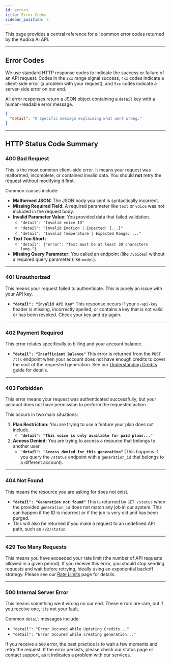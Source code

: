 ```yaml
---
id: errors
title: Error Codes
sidebar_position: 5
---
```

This page provides a central reference for all common error codes returned by the Audixa AI API.

-----


## Error Codes

We use standard HTTP response codes to indicate the success or failure of an API request. Codes in the `2xx` range signal success, `4xx` codes indicate a client-side error (a problem with your request), and `5xx` codes indicate a server-side error on our end.

All error responses return a JSON object containing a `detail` key with a human-readable error message.

```json
{
  "detail": "A specific message explaining what went wrong."
}
```

-----

## HTTP Status Code Summary

### 400 Bad Request

This is the most common client-side error. It means your request was malformed, incomplete, or contained invalid data. You should **not** retry the request without modifying it first.

Common causes include:

  * **Malformed JSON:** The JSON body you sent is syntactically incorrect.
  * **Missing Required Field:** A required parameter like `text` or `voice` was not included in the request body.
  * **Invalid Parameter Value:** You provided data that failed validation.
      * `"detail": "Invalid voice ID"`
      * `"detail": "Invalid Emotion | Expected: [...]"`
      * `"detail": "Invalid Temperature | Expected Range: ..."`
  * **Text Too Short:**
      * `"detail": {"error": "Text must be at least 30 characters long."}`
  * **Missing Query Parameter:** You called an endpoint (like `/voices`) without a required query parameter (like `model`).

-----

### 401 Unauthorized

This means your request failed to authenticate. This is purely an issue with your API key.

  * **`"detail": "Invalid API Key"`**
    This response occurs if your `x-api-key` header is missing, incorrectly spelled, or contains a key that is not valid or has been revoked. Check your key and try again.

-----

### 402 Payment Required

This error relates specifically to billing and your account balance.

  * **`"detail": "Insufficient Balance"`**
    This error is returned from the `POST /tts` endpoint when your account does not have enough credits to cover the cost of the requested generation. See our [Understanding Credits](https://www.google.com/search?q=./understanding-credits) guide for details.

-----

### 403 Forbidden

This error means your request was authenticated successfully, but your account does not have permission to perform the requested action.

This occurs in two main situations:

1.  **Plan Restriction:** You are trying to use a feature your plan does not include.
      * **`"detail": "This voice is only available for paid plans..."`**
2.  **Access Denied:** You are trying to access a resource that belongs to another user.
      * **`"detail": "Access denied for this generation"`** (This happens if you query the `/status` endpoint with a `generation_id` that belongs to a different account).

-----

### 404 Not Found

This means the resource you are asking for does not exist.

  * **`"detail": "Generation not found"`**
    This is returned by `GET /status` when the provided `generation_id` does not match any job in our system. This can happen if the ID is incorrect or if the job is very old and has been purged.
  * This will also be returned if you make a request to an undefined API path, such as `/v2/statuz`.

-----

### 429 Too Many Requests

This means you have exceeded your rate limit (the number of API requests allowed in a given period). If you receive this error, you should stop sending requests and wait before retrying, ideally using an exponential backoff strategy. Please see our [Rate Limits](https://www.google.com/search?q=./rate-limits) page for details.

-----

### 500 Internal Server Error

This means something went wrong on our end. These errors are rare, but if you receive one, it is not your fault.

Common `detail` messages include:

  * `"detail": "Error Occured While Updating Credits..."`
  * `"detail": "Error Occured while Creating generation..."`

If you receive a `500` error, the best practice is to wait a few moments and retry the request. If the error persists, please check our status page or contact support, as it indicates a problem with our services.
